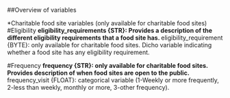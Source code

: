##Overview of variables

*Charitable food site variables (only available for charitable food sites)
#Eligibility
**eligibility_requirements {STR}: Provides a description of the different eligibility requirements that a food site has.
**eligibility_requirement {BYTE}: only available for charitable food sites. Dicho variable indicating whether a food site has any eligibility requirement.

#Frequency
**frequency {STR}: only available for charitable food sites. Provides description of when food sites are open to the public.
**frequency_visit {FLOAT}: categorical variable (1-Weekly or more frequently, 2-less than weekly, monthly or more, 3-other frequency). 
